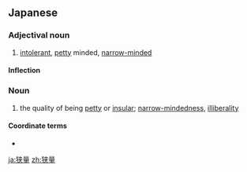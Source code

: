 ==Japanese==
{{ja-kanjitab|きょう|りょう|yomi=on}}

===Adjectival noun===
{{ja-adj|きょうりょう|infl=な}}

# [[intolerant]], [[petty]] minded, [[narrow-minded]]

====Inflection====
{{ja-na|きょうりょう}}

===Noun===
{{ja-noun|きょうりょう}}

# the quality of being [[petty]] or [[insular]]; [[narrow-mindedness]], [[illiberality]]

====Coordinate terms====
* {{m|ja|小量}}

[[ja:狭量]]
[[zh:狭量]]